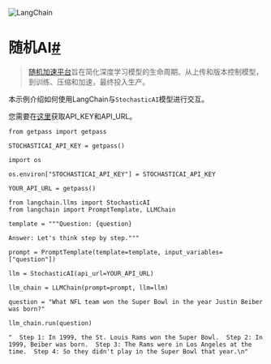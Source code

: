 

<Head>
  <script>
    {
      `(function() {
         var _hmt = _hmt || [];
(function() {
  var hm = document.createElement("script");
  hm.src = "https://hm.baidu.com/hm.js?e60fb290e204e04c5cb6f79b0ac1e697";
  var s = document.getElementsByTagName("script")[0]; 
  s.parentNode.insertBefore(hm, s);
})();
       })();`
    }
  </script>
</Head>

![LangChain](https://pica.zhimg.com/50/v2-56e8bbb52aa271012541c1fe1ceb11a2_r.gif)





随机AI[#](#stochasticai "此标题的永久链接")
=================================

> 
> [随机加速平台](https://docs.stochastic.ai/docs/introduction/)旨在简化深度学习模型的生命周期。从上传和版本控制模型，到训练、压缩和加速，最终投入生产。
> 
> 
> 

本示例介绍如何使用LangChain与`StochasticAI`模型进行交互。

您需要在[这里](https://app.stochastic.ai/workspace/profile/settings?tab=profile)获取API_KEY和API_URL。

```
from getpass import getpass

STOCHASTICAI_API_KEY = getpass()

```

```
import os

os.environ["STOCHASTICAI_API_KEY"] = STOCHASTICAI_API_KEY

```

```
YOUR_API_URL = getpass()

```

```
from langchain.llms import StochasticAI
from langchain import PromptTemplate, LLMChain

```

```
template = """Question: {question}

Answer: Let's think step by step."""

prompt = PromptTemplate(template=template, input_variables=["question"])

```

```
llm = StochasticAI(api_url=YOUR_API_URL)

```

```
llm_chain = LLMChain(prompt=prompt, llm=llm)

```

```
question = "What NFL team won the Super Bowl in the year Justin Beiber was born?"

llm_chain.run(question)

```

```
"  Step 1: In 1999, the St. Louis Rams won the Super Bowl.  Step 2: In 1999, Beiber was born.  Step 3: The Rams were in Los Angeles at the time.  Step 4: So they didn't play in the Super Bowl that year.\n"

```

